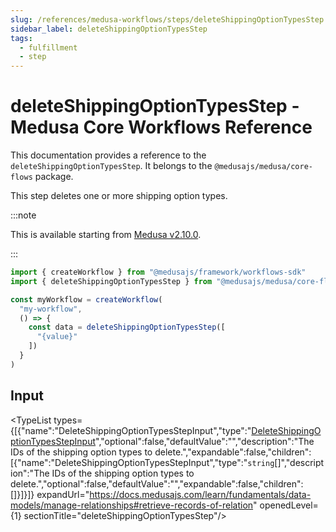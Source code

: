 ```yaml
---
slug: /references/medusa-workflows/steps/deleteShippingOptionTypesStep
sidebar_label: deleteShippingOptionTypesStep
tags:
  - fulfillment
  - step
---
```



# deleteShippingOptionTypesStep - Medusa Core Workflows Reference

This documentation provides a reference to the `deleteShippingOptionTypesStep`. It belongs to the `@medusajs/medusa/core-flows` package.

This step deletes one or more shipping option types.

:::note

This is available starting from [Medusa v2.10.0](https://github.com/medusajs/medusa/releases/tag/v2.10.0).

:::

```ts title="src/workflows/my-workflow.ts"
import { createWorkflow } from "@medusajs/framework/workflows-sdk"
import { deleteShippingOptionTypesStep } from "@medusajs/medusa/core-flows"

const myWorkflow = createWorkflow(
  "my-workflow",
  () => {
    const data = deleteShippingOptionTypesStep([
      "{value}"
    ])
  }
)
```
  

## Input

<TypeList types={[{"name":"DeleteShippingOptionTypesStepInput","type":"[DeleteShippingOptionTypesStepInput](../../../../types/core_flows.DeleteShippingOptionTypesStepInput/page.mdx)","optional":false,"defaultValue":"","description":"The IDs of the shipping option types to delete.","expandable":false,"children":[{"name":"DeleteShippingOptionTypesStepInput","type":"`string`[]","description":"The IDs of the shipping option types to delete.","optional":false,"defaultValue":"","expandable":false,"children":[]}]}]} expandUrl="https://docs.medusajs.com/learn/fundamentals/data-models/manage-relationships#retrieve-records-of-relation" openedLevel={1} sectionTitle="deleteShippingOptionTypesStep"/>
